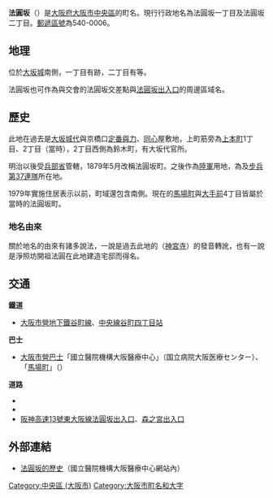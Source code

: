 {{Pathnav|日本|近畿地方|大阪府|大阪市|中央區 (大阪市)|frame=1}}
'''法圓坂'''（{{jpn|j=法円坂|hg=ほうえんざか}}）是[[大阪府|大阪府]][[大阪市|大阪市]][[中央區_(大阪市)|中央區]]的町名。現行行政地名為法圓坂一丁目及法圓坂二丁目。[[郵遞區號|郵遞區號]]為540-0006。

== 地理 ==
位於[[大坂城|大坂城]]南側，一丁目有{{link-ja|難波宮|難波宮}}跡，二丁目有{{link-ja|國立醫院機構大阪醫療中心|国立病院機構大阪医療センター}}等。

法圓坂也可作為{{link-ja|上町筋|上町筋}}與{{link-ja|中央大通|中央大通}}交會的法圓坂交差點與{{link-ja|阪神高速13號号東大阪線||阪神高速13号東大阪線}}[[法圓坂出入口|法圓坂出入口]]的周邊區域名。

== 歷史 ==
此地在過去是[[大坂城代|大坂城代]]與京橋口[[城代|定番]][[與力|與力]]、[[同心|同心]]屋敷地，上町筋旁為[[上本町|上本町]]1丁目、2丁目（當時），2丁目西側為鈴木町，有大坂代官所。

明治以後受[[兵部省|兵部省]]管轄，1879年5月改稱法圓坂町。之後作為[[大日本帝國陸軍|陸軍]]用地，為{{link-ja|步兵第8連隊|歩兵第8連隊}}及[[步兵第37連隊|步兵第37連隊]]所在地。

1979年實施住居表示以前，町域還包含{{link-ja|本町通 (大阪市)|本町通 (大阪市)|本町通}}南側。現在的[[馬場町_(大阪市)|馬場町]]與[[大手前|大手前]]4丁目皆屬於當時的法圓坂町。

=== 地名由來 ===
關於地名的由來有諸多說法，一說是過去此地的{{link-ja|法案寺|法案寺}}（{{link-ja|生國魂神社|生國魂神社}}[[神宮寺|神宮寺]]）的發音轉訛，也有一說是淨照坊開祖法圓在此地建造宅邸而得名。

== 交通 ==
'''鐵道'''
* [[大阪市營地下鐵|大阪市營地下鐵]][[大阪市營地下鐵谷町線|谷町線]]、[[大阪市營地下鐵中央線|中央線]][[谷町四丁目站|谷町四丁目站]]
'''巴士'''
* [[大阪市營巴士|大阪市營巴士]]「國立醫院機構大阪醫療中心」（国立病院大阪医療センター）、「[[馬場町_(大阪市)|馬場町]]」（{{link-ja|大阪市營巴士住吉營業所|大阪市営バス住吉営業所|62號系統}}）
'''道路'''
* {{link-ja|上町筋|上町筋}}
* {{link-ja|中央大通|中央大通}}
* [[阪神高速13號東大阪線|阪神高速13號東大阪線]][[法圓坂出入口|法圓坂出入口]]、[[森之宮出入口|森之宮出入口]]

== 外部連結 ==
* [https://web.archive.org/web/20130106000524/http://www.onh.go.jp/enkaku/rekishi/rekishi.html 法圓坂的歷史]（國立醫院機構大阪醫療中心網站內）

{{大阪市之地域}}

{{DEFAULTSORT:Hoenzaka}}
[[Category:中央區_(大阪市)|Category:中央區 (大阪市)]]
[[Category:大阪市町名和大字|Category:大阪市町名和大字]]